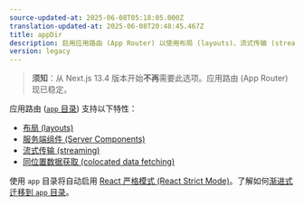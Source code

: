 ```yaml
---
source-updated-at: 2025-06-08T05:18:05.000Z
translation-updated-at: 2025-06-08T20:48:45.467Z
title: appDir
description: 启用应用路由 (App Router) 以使用布局 (layouts)、流式传输 (streaming) 等特性。
version: legacy
---
```


> **须知**：从 Next.js 13.4 版本开始**不再**需要此选项。应用路由 (App Router) 现已稳定。

应用路由 ([`app` 目录](/docs/app/building-your-application/routing)) 支持以下特性：
- [布局 (layouts)](/docs/app/api-reference/file-conventions/layout)
- [服务端组件 (Server Components)](/docs/app/getting-started/server-and-client-components)  
- [流式传输 (streaming)](/docs/app/api-reference/file-conventions/loading)
- [同位置数据获取 (colocated data fetching)](/docs/app/building-your-application/data-fetching)

使用 `app` 目录将自动启用 [React 严格模式 (React Strict Mode)](https://react.dev/reference/react/StrictMode)。了解如何[渐进式迁移到 `app` 目录](/docs/app/guides/migrating/app-router-migration#migrating-from-pages-to-app)。